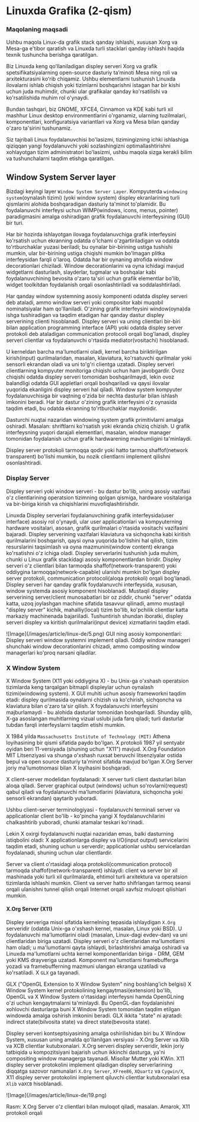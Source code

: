
# Linuxda Grafika (2-qism) 

### Maqolaning maqsadi

Ushbu maqola Linux-da grafik stack qanday ishlashi, xususan Xorg va Mesa-ga e'tibor qaratish va Linuxda turli stacklari qanday ishlashi haqida texnik tushuncha berishga qaratilgan.

Biz Linuxda keng qoʻllaniladigan displey serveri Xorg va grafik spetsifikatsiyalarning open-source dasturiy taʼminoti Mesa ning roli va arxitekturasini koʻrib chiqamiz. Ushbu elementlarni tushunish Linuxda ilovalarni ishlab chiqish yoki tizimlarni boshqarishni istagan har bir kishi uchun juda muhimdir, chunki ular grafikalar qanday ko'rsatilishi va ko'rsatilishida muhim rol o'ynaydi.

Bundan tashqari, biz GNOME, XFCE4, Cinnamon va KDE kabi turli xil mashhur Linux desktop environmentlarini o'rganamiz, ularning tuzilmalari, komponentlari, konfiguratsiya variantlari va Xorg va Mesa bilan qanday o'zaro ta'sirini tushunamiz.

Siz tajribali Linux foydalanuvchisi bo'lasizmi, tizimingizning ichki ishlashiga qiziqqan yangi foydalanuvchi yoki sozlashingizni optimallashtirishni xohlayotgan tizim administratori bo'lasizmi, ushbu maqola sizga kerakli bilim va tushunchalarni taqdim etishga qaratilgan. 


## Window System Server layer

Bizdagi keyingi layer `Window System Server Layer`. Kompyuterda `windowing system`(oynalash tizimi) (yoki window system) displey ekranlarining turli qismlarini alohida boshqaradigan dasturiy ta'minot to'plamidir. Bu foydalanuvchi interfeysi uchun WIMP(windows, icons, menus, pointer) paradigmasini amalga oshiradigan grafik foydalanuvchi interfeysining (GUI) bir turi.

Har bir hozirda ishlayotgan ilovaga foydalanuvchiga grafik interfeysini ko'rsatish uchun ekranning odatda o'lchami o'zgartiriladigan va odatda to'rtburchaklar yuzasi beriladi; bu oynalar bir-birining ustiga tushishi mumkin, ular bir-birining ustiga chiqishi mumkin bo'lmagan plitka interfeysidan farqli o'laroq. Odatda har bir oynaning atrofida window decorationlari chiziladi. Window decorationlarini va oyna ichidagi mavjud widgetlarni dasturlash, slayderlar, tugmalar va boshqalar kabi foydalanuvchining bevosita o'zaro ta'siri uchun grafik elementlar bo'lib, widget toolkitdan foydalanish orqali osonlashtiriladi va soddalashtiriladi.

Har qanday window systemning asosiy komponenti odatda displey serveri deb ataladi, ammo window serveri yoki compositor kabi muqobil nominatsiyalar ham qo'llaniladi. O'zining grafik interfeysini window(oyna)da ishga tushiradigan va taqdim etadigan har qanday dastur displey serverining clienti hisoblanadi. Displey serveri va uning clientlari bir-biri bilan application programming interface (API) yoki odatda displey server protokoli deb ataladigan communication protocoli orqali bog'lanadi, displey serveri clientlar va foydalanuvchi o'rtasida mediator(vositachi) hisoblanadi.

U kerneldan barcha ma'lumotlarni oladi, kernel barcha biriktirilgan kirish(input) qurilmalaridan, masalan, klaviatura, ko'rsatuvchi qurilmalar yoki sensorli ekrandan oladi va uni to'g'ri clientga uzatadi. Displey serveri clientlarning kompyuter monitoriga chiqishi uchun ham javobgardir. Ovoz chiqishi odatda displey serveri tomonidan boshqarilmaydi, lekin ovoz balandligi odatda GUI appletlari orqali boshqariladi va qaysi ilovalar yuqorida ekanligini displey serveri hal qiladi. Window system kompyuter foydalanuvchisiga bir vaqtning o'zida bir nechta dasturlar bilan ishlash imkonini beradi. Har bir dastur o'zining grafik interfeysini o'z oynasida taqdim etadi, bu odatda ekranning to'rtburchaklar maydonidir.

Dasturchi nuqtai nazaridan windowing system grafik primitivlarni amalga oshiradi. Masalan: shriftlarni ko'rsatish yoki ekranda chiziq chizish. U grafik interfeysning yuqori darajali elementlari, masalan, window manager tomonidan foydalanish uchun grafik hardwarening mavhumligini ta'minlaydi.

Displey server protokoli tarmoqqa qodir yoki hatto tarmoq shaffof(network transparent) bo'lishi mumkin, bu nozik clientlarni implement qilishni osonlashtiradi.


### Display Server

Displey serveri yoki window serveri - bu dastur bo'lib, uning asosiy vazifasi o'z clientlarining operatsion tizimning qolgan qismiga, hardware vositalariga va bir-biriga kirish va chiqishlarini muvofiqlashtirishdir.

Linuxda Displey serverlari foydalanuvchining grafik interfeysida(user interface) asosiy rol o'ynaydi, ular user applicationlari va kompyuterning hardware vositalari, asosan, grafik qurilmalari o'rtasida vositachi vazifasini bajaradi. Displey serverining vazifalari klaviatura va sichqoncha kabi kiritish qurilmalarini boshqarish, qaysi oyna yuqorida bo'lishini hal qilish, tizim resurslarini taqsimlash va oyna mazmunini(window content) ekranga ko'rsatishni o'z ichiga oladi. Displey serverlarini tushunish juda muhim, chunki u Linux grafik stackidagi asosiy komponentlardan biridir. Displey serveri o'z clientlari bilan tarmoqda shaffof(network-transparent) yoki oddiygina tarmoqqa(network-capable) ulanishi mumkin bo'lgan displey server protokoli, communication protocoli(aloqa protokoli) orqali bog'lanadi. Displey serveri har qanday grafik foydalanuvchi interfeysida, xususan, window systemda asosiy komponent hisoblanadi. Mustaqil displey serverining server/client munosabatlari bir oz ziddir, chunki "server" odatda katta, uzoq joylashgan machine sifatida tasavvur qilinadi, ammo mustaqil "displey server" kichik, mahalliy(local) tizim bo'lib, ko'pchilik clientlar katta markaziy machinenada bajariiladi. Tushuntirish shundan iboratki, displey serveri displey va kiritish qurilmalari(input device) xizmatlarini taqdim etadi.

<Callout type="info" emoji="">
![Image](/images/article/linux-de/5.png)
GUI ning asosiy komponentlari: Displey serveri window systemni implement qiladi. Oddiy window manageri shunchaki window decorationlarini chizadi, ammo compositing window managerlari ko'proq narsani qiladilar.
</Callout>

### X Window System

X Window System (X11 yoki oddiygina X) - bu Unix-ga o'xshash operatsion tizimlarda keng tarqalgan bitmapli displeylar uchun oynalash tizimi(windowing system). X GUI muhiti uchun asosiy frameworkni taqdim etadi: displey qurilmasida oynalarni chizish va ko'chirish, sichqoncha va klaviatura bilan o'zaro ta'sir qilish. X foydalanuvchi interfeysini majburlamaydi - bu alohida dasturlar tomonidan boshqariladi. Shunday qilib, X-ga asoslangan muhitlarning vizual uslubi juda farq qiladi; turli dasturlar tubdan farqli interfeyslarni taqdim etishi mumkin.

X 1984 yilda `Massachusetts Institute of Technology (MIT)` Athena loyihasining bir qismi sifatida paydo bo'lgan. X protokoli 1987 yil sentyabr oyidan beri 11-versiyada (shuning uchun "X11") mavjud. X.Org Foundation MIT Litsenziyasi va shunga o'xshash ruxsat beruvchi litsenziyalar ostida bepul va open source dasturiy ta'minot sifatida mavjud bo'lgan X.Org Server joriy ma'lumotnomasi bilan X loyihasini boshqaradi.

X client–server modelidan foydalanadi: X server turli client dasturlari bilan aloqa qiladi. Server graphical output (windows) uchun so'rovlarni(request) qabul qiladi va foydalanuvchi ma'lumotlarini (klaviatura, sichqoncha yoki sensorli ekrandan) qaytarib yuboradi. 

Ushbu client–server terminologiyasi - foydalanuvchi terminali server va applicationlar client bo'lib - ko'pincha yangi X foydalanuvchilarini chalkashtirib yuboradi, chunki atamalar teskari ko'rinadi.

Lekin X oxirgi foydalanuvchi nuqtai nazaridan emas, balki dasturning istiqbolini oladi: X applicationlarga displey va I/O(input output) servicelarini taqdim etadi, shuning uchun u serverdir; applicationlar ushbu servicelardan foydalanadi, shuning uchun ular clientlardir.

Server va client o'rtasidagi aloqa protokoli(communication protocol) tarmoqda shaffof(network-transparent) ishlaydi: client va server bir xil mashinada yoki turli xil qurilmalarda, ehtimol turli arxitektura va operatsion tizimlarda ishlashi mumkin.
Client va server hatto shifrlangan tarmoq seansi orqali ulanishni tunnel qilish orqali Internet orqali xavfsiz muloqot qilishlari mumkin.

#### X.Org Server (X11)

Displey serveriga misol sifatida kernelning tepasida ishlaydigan `X.Org` serveridir (odatda Unix-ga o'xshash kernel, masalan, Linux yoki BSD). U foydalanuvchi ma'lumotlarini oladi (masalan, Linux-dagi evdev-dan) va uni clientlaridan biriga uzatadi. Displey serveri o'z clientlaridan ma'lumotlarni ham oladi; u ma'lumotlarni qayta ishlaydi, birlashtirishni amalga oshiradi va Linuxda ma'lumotlarni uchta kernel komponentlaridan biriga - DRM, GEM yoki KMS drayveriga uzatadi. Komponent ma'lumotlarni framebufferga yozadi va framebufferning mazmuni ulangan ekranga uzatiladi va ko'rsatiladi. X `GLX` ga tayanadi.

GLX ("OpenGL Extension to X Window System" ning boshlang'ich belgisi) X Window System kernel protokolining kengaytmasi(extension) bo'lib, OpenGL va X Window System o'rtasidagi interfeysni hamda OpenGLning o'zi uchun kengaytmalarni ta'minlaydi. Bu OpenGL-dan foydalanishni xohlovchi dasturlarga buni X Window System tomonidan taqdim etilgan windowda amalga oshirish imkonini beradi. GLX ikkita "state" ni ajratadi: indirect state(bilvosita state) va direct state(bevosita state).

Displey serveri kontseptsiyasining amalga oshirilishidan biri bu X Window System, xususan uning amalda qo'llanilgan versiyasi - X.Org Server va Xlib va XCB clientlar kutubxonalari. X.Org serveri displey serveridir, lekin joriy tatbiqida u kompozitsiyani bajarish uchun ikkinchi dasturga, ya'ni compositing window managerga tayanadi. Misollar Mutter yoki KWin. X11 displey server protokolini implement qiladigan displey serverlarining diqqatga sazovor namunalari `X.Org Server`, `XFree86`, `XQuartz` va `Cygwin/X`, X11 displey server protokolini implement qiluvchi clientlar kutubxonalari esa `Xlib` va`XCB` hisoblanadi.

<Callout type="info" emoji="">
![Image](/images/article/linux-de/19.png)

Rasm: X.Org Server o'z clientlari bilan muloqot qiladi, masalan. Amarok, X11 protokoli orqali
</Callout>


